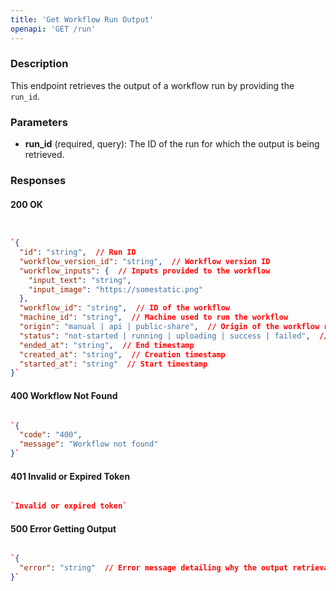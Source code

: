 ```yaml
---
title: 'Get Workflow Run Output'
openapi: 'GET /run'
---
```


### Description

This endpoint retrieves the output of a workflow run by providing the `run_id`.

### Parameters

-   **run_id** (required, query): The ID of the run for which the output is being retrieved.

### Responses

#### 200 OK

```json


`{
  "id": "string",  // Run ID
  "workflow_version_id": "string",  // Workflow version ID
  "workflow_inputs": {  // Inputs provided to the workflow
    "input_text": "string",
    "input_image": "https://somestatic.png"
  },
  "workflow_id": "string",  // ID of the workflow
  "machine_id": "string",  // Machine used to run the workflow
  "origin": "manual | api | public-share",  // Origin of the workflow run
  "status": "not-started | running | uploading | success | failed",  // Current status
  "ended_at": "string",  // End timestamp
  "created_at": "string",  // Creation timestamp
  "started_at": "string"  // Start timestamp
}`
```
#### 400 Workflow Not Found

```json

`{
  "code": "400",
  "message": "Workflow not found"
}`
```
#### 401 Invalid or Expired Token


```json

`Invalid or expired token`

```
#### 500 Error Getting Output

```json

`{
  "error": "string"  // Error message detailing why the output retrieval failed
}`
```